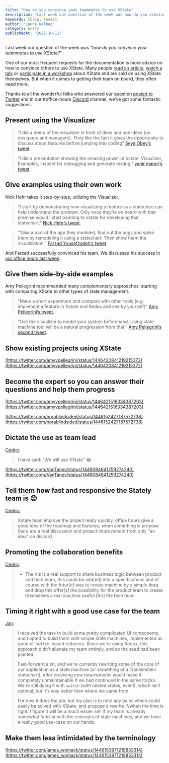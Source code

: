 ```yaml
---
title: "How do you convince your teammates to use XState"
description: "Last week our question of the week was how do you convince your teammates to use XState? Here are some suggestions."
keywords: [blog, teams]
author: "Laura Kalbag"
category: entry
publishedAt: "2021-10-11"
---
```


Last week our question of the week was “*how do you convince your teammates to use XState?*”

One of our most frequent requests for the documentation is more advice on how to convince others to use XState. Many people [read an article](https://dev.to/mpocock1/how-to-manage-global-state-with-xstate-and-react-3if5), [watch a talk](https://www.youtube.com/watch?v=9k1ZHHJWt7k) or [participate in a workshop](https://frontendmasters.com/courses/xstate/) about XState and are sold on using XState themselves. But when it comes to getting their team on board, they often need more.

Thanks to all the wonderful folks who answered our question [posted to Twitter](https://twitter.com/statelyai/status/1446035499777462274) and in our #office-hours [Discord](https://discord.gg/xstate) channel, we’ve got some fantastic suggestions.

## Present using the Visualizer

> “I did a demo of the visualizer in front of devs and non-devs (ux designers and managers). They like the fact it gives the opportunity to discuss about features before jumping into coding”
[Seya Obey’s tweet](https://twitter.com/seya_obey/status/1446237663535714304).

> “I did a presentation showing the amazing power of xstate. Visualizer, Examples, Inspect for debugging and generate testing.”
[yanir manor’s tweet](https://twitter.com/ManorYanir/status/1446087845073113092).

## Give examples using their own work

Nick Hehr takes it step-by-step, utilizing the Visualizer.

> “I start by demonstrating how visualizing a feature as a statechart can help understand the problem. Only once they’re on board with that premise would I start pointing to xstate for developing that statechart.”
[Nick Hehr’s tweet](https://twitter.com/hipsterbrown/status/1446092594338017280).

> “Take a part of the app they modeled, find out the bugs and solve them by remodeling it using a statechart. Then show them the visualization.”
[Farzad Yousefzadeh’s tweet](https://twitter.com/farzad_yz/status/1446062078264020994).

And Farzad successfully convinced his team. We discussed his success in [our office hours last week](https://www.youtube.com/watch?v=GCWZ-froHKo).

## Give them side-by-side examples

Amy Pellegrini recommended many complementary approaches, starting with comparing XState to other types of state management.

> “Make a short experiment and compare with other tools (e.g. implement a feature in Xstate and Redux and see by yourself)”
[Amy Pellegrini’s tweet](https://twitter.com/amyvpellegrini/status/1446419479483793411).

> “Use the visualizer to model your system beforehand. Using state-machine tool will be a natural progression from that.”
[Amy Pellegrini’s second tweet](https://twitter.com/amyvpellegrini/status/1446419828185645058).

## Show existing projects using XState

[https://twitter.com/amyvpellegrini/status/1446420841219215372](https://twitter.com/amyvpellegrini/status/1446420841219215372)

## Become the expert so you can answer their questions and help them progress

[https://twitter.com/amyvpellegrini/status/1446421516334387203](https://twitter.com/amyvpellegrini/status/1446421516334387203)

[https://twitter.com/norablindsided/status/1446152427187572738](https://twitter.com/norablindsided/status/1446152427187572738)

## Dictate the use as team lead

[Cédric](https://discord.com/channels/795785288994652170/895591583586598943/895730595378913390):

> I have said: "We will use XState" 😂

[https://twitter.com/VanTanev/status/1446084841259274240](https://twitter.com/VanTanev/status/1446084841259274240)

## Tell them how fast and responsive the Stately team is 😊

[Cédric:](https://discord.com/channels/795785288994652170/895591583586598943/895738949635551273)

> Xstate team improve the project really quickly, office hours give a good idea of the roadmap and features, when something is propose there are a real discussion and project improvement from only "an idea" on discord
> 

## Promoting the collaboration benefits

[Cédric](https://discord.com/channels/795785288994652170/895591583586598943/895738949635551273): 

> - The Viz is a real support to share business logic between product and tech team, this could be add[ed] into a specifications and of course with the futur[e] way to create machine by a simple drag and drop this offer[s] the possibility for the product team to create themselves a real machine useful [for] the tech team
> 

## Timing it right with a good use case for the team

[Jan](https://discord.com/channels/795785288994652170/895591583586598943/895754626689814578):

> I received the task to build some pretty complicated UI components, and I opted to build them with simple state machines, implemented as good ol' `switch`-based reducers. Since we're using Redux, this approach didn't alienate my team entirely, and so the seed had been planted.
>
> Fast-forward a bit, and we're currently rewriting some of the core of our application as a state machine (or something of a Frankenstein statechart), after receiving new requirements would make it completely unmaintainable if we had continued in the same tracks. We're still doing it with `switch` (with nested states, even!), which isn't optimal, but it's way better than where we came from. 
>
>For now it does the job, but my plan is to note any pains which could easily be solved with XState, and propose a rewrite if/when the time is right. I figure it will be a much easier sell if my team is already somewhat familiar with the concepts of state machines, and we have a really good use-case on our hands.

## Make them less intimidated by the terminology

[https://twitter.com/james_womack/status/1446153971219853314](https://twitter.com/james_womack/status/1446153971219853314)